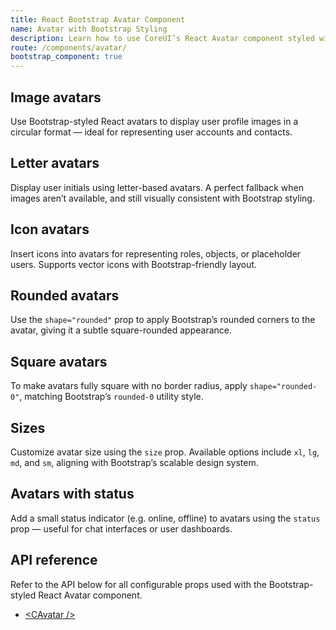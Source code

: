 ```yaml
---
title: React Bootstrap Avatar Component
name: Avatar with Bootstrap Styling
description: Learn how to use CoreUI’s React Avatar component styled with Bootstrap to display profile images, icons, initials, and status indicators in a consistent and responsive design.
route: /components/avatar/
bootstrap_component: true
---
```


## Image avatars

Use Bootstrap-styled React avatars to display user profile images in a circular format — ideal for representing user accounts and contacts.

<ExampleSnippet className="theme-bootstrap" component="AvatarImage" componentName="React Bootstrap Avatar" />

## Letter avatars

Display user initials using letter-based avatars. A perfect fallback when images aren’t available, and still visually consistent with Bootstrap styling.

<ExampleSnippet className="theme-bootstrap" component="AvatarLetter" componentName="React Bootstrap Avatar" />

## Icon avatars

Insert icons into avatars for representing roles, objects, or placeholder users. Supports vector icons with Bootstrap-friendly layout.

<ExampleSnippet className="theme-bootstrap" component="AvatarIcon" componentName="React Bootstrap Avatar" />

## Rounded avatars

Use the `shape="rounded"` prop to apply Bootstrap’s rounded corners to the avatar, giving it a subtle square-rounded appearance.

<ExampleSnippet className="theme-bootstrap" component="AvatarRounded" componentName="React Bootstrap Avatar" />

## Square avatars

To make avatars fully square with no border radius, apply `shape="rounded-0"`, matching Bootstrap’s `rounded-0` utility style.

<ExampleSnippet className="theme-bootstrap" component="AvatarSquare" componentName="React Bootstrap Avatar" />

## Sizes

Customize avatar size using the `size` prop. Available options include `xl`, `lg`, `md`, and `sm`, aligning with Bootstrap’s scalable design system.

<ExampleSnippet className="theme-bootstrap" component="AvatarSizes" componentName="React Bootstrap Avatar" />

## Avatars with status

Add a small status indicator (e.g. online, offline) to avatars using the `status` prop — useful for chat interfaces or user dashboards.

<ExampleSnippet className="theme-bootstrap" component="AvatarWithStatus" componentName="React Bootstrap Avatar" />

## API reference

Refer to the API below for all configurable props used with the Bootstrap-styled React Avatar component.

- [&lt;CAvatar /&gt;](./api/#cavatar)
